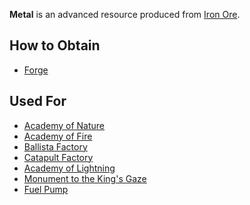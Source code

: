 {{Infobox resource
| name = Metal
| image = 
| description = A refined material used for advanced construction and units.
}}

'''Metal''' is an advanced resource produced from [[Iron Ore]].

== How to Obtain ==
* [[Forge]]

== Used For ==
* [[Academy of Nature]]
* [[Academy of Fire]]
* [[Ballista Factory]]
* [[Catapult Factory]]
* [[Academy of Lightning]]
* [[Monument to the King's Gaze]]
* [[Fuel Pump]]